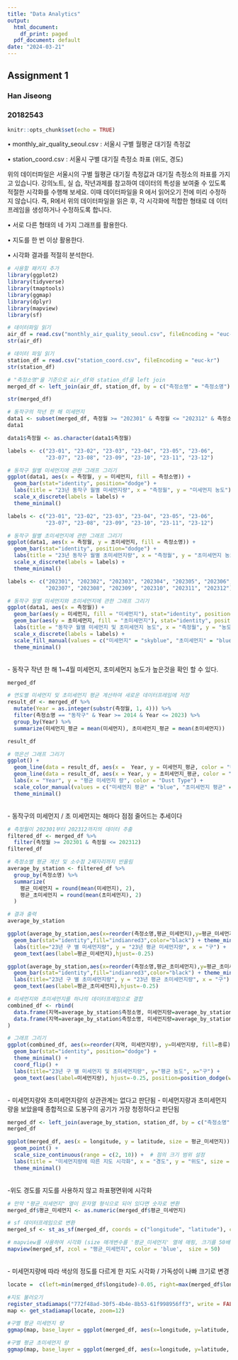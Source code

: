 ---
title: "Data Analytics"
output:
  html_document:
    df_print: paged
  pdf_document: default
date: "2024-03-21"
---
## Assignment 1
### Han Jiseong 
### 20182543

```{r setup, include=FALSE}
knitr::opts_chunk$set(echo = TRUE)
```



• monthly_air_quality_seoul.csv : 서울시 구별 월평균 대기질 측정값

• station_coord.csv : 서울시 구별 대기질 측정소 좌표 (위도, 경도)

위의 데이터파일은 서울시의 구별 월평균 대기질 측정값과 대기질 측정소의 좌표를 가지고 있습니다. 강의노트, 실
습, 작년과제를 참고하여 데이터의 특성을 보여줄 수 있도록 적절한 시각화를 수행해 보세요. 이때 데이터파일을 R
에서 읽어오기 전에 미리 수정하지 않습니다. 즉, R에서 위의 데이터파일을 읽은 후, 각 시각화에 적합한 형태로 데
이터프레임을 생성하거나 수정하도록 합니다. 

• 서로 다른 형태의 네 가지 그래프를 활용한다. 

• 지도를 한 번 이상 활용한다.

• 시각화 결과를 적절히 분석한다. 




```{r}
# 사용할 패키지 추가
library(ggplot2)
library(tidyverse)
library(tmaptools)
library(ggmap)
library(dplyr)
library(mapview)
library(sf)
```



```{r}
# 데이터파일 읽기
air_df = read.csv("monthly_air_quality_seoul.csv", fileEncoding = "euc-kr")
str(air_df)
```

```{r}
# 데이터 파일 읽기
station_df = read.csv("station_coord.csv", fileEncoding = "euc-kr")
str(station_df)
```



```{r}
# "측정소명"을 기준으로 air_df와 station_df을 left join
merged_df <- left_join(air_df, station_df, by = c("측정소명" = "측정소명"))
```

```{r}
str(merged_df)
```

```{r}
# 동작구의 작년 한 해 미세먼지
data1 <- subset(merged_df, 측정월 >= "202301" & 측정월 <= "202312" & 측정소명 == "동작구")
data1
```

```{r, echo=TRUE}

data1$측정월 <- as.character(data1$측정월)

labels <- c("23-01", "23-02", "23-03", "23-04", "23-05", "23-06", 
            "23-07", "23-08", "23-09", "23-10", "23-11", "23-12")

# 동작구 월별 미세먼지에 관한 그래프 그리기
ggplot(data1, aes(x = 측정월, y = 미세먼지, fill = 측정소명)) +
  geom_bar(stat="identity", position="dodge") +
  labs(title = "23년 동작구 월별 미세먼지량", x = "측정월", y = "미세먼지 농도") +
  scale_x_discrete(labels = labels) +
  theme_minimal()

```
```{r}
labels <- c("23-01", "23-02", "23-03", "23-04", "23-05", "23-06", 
            "23-07", "23-08", "23-09", "23-10", "23-11", "23-12")

# 동작구 월별 초미세먼지에 관한 그래프 그리기
ggplot(data1, aes(x = 측정월, y = 초미세먼지, fill = 측정소명)) +
  geom_bar(stat="identity", position="dodge") +
  labs(title = "23년 동작구 월별 초미세먼지량", x = "측정월", y = "초미세먼지 농도") +
  scale_x_discrete(labels = labels) +
  theme_minimal()
```

```{r}
labels <- c("202301", "202302", "202303", "202304", "202305", "202306", 
            "202307", "202308", "202309", "202310", "202311", "202312")

# 동작구 월별 미세먼지와 초미세먼지에 관한 그래프 그리기
ggplot(data1, aes(x = 측정월)) +
  geom_bar(aes(y = 미세먼지, fill = "미세먼지"), stat="identity", position="dodge") +
  geom_bar(aes(y = 초미세먼지, fill = "초미세먼지"), stat="identity", position="dodge") +
  labs(title = "동작구 월별 미세먼지 및 초미세먼지 농도", x = "측정월", y = "농도") +
  scale_x_discrete(labels = labels) +
  scale_fill_manual(values = c("미세먼지" = "skyblue", "초미세먼지" = "blue")) +
  theme_minimal()
```
<br/>
- 동작구 작년 한 해 1~4월 미세먼지, 초미세먼지 농도가 높은것을 확인 할 수 있다.
<br/>

```{r}
merged_df
```

```{r}
# 연도별 미세먼지 및 초미세먼지 평균 계산하여 새로운 데이터프레임에 저장
result_df <- merged_df %>%
  mutate(Year = as.integer(substr(측정월, 1, 4))) %>%
  filter(측정소명 == "동작구" & Year >= 2014 & Year <= 2023) %>%
  group_by(Year) %>%
  summarize(미세먼지_평균 = mean(미세먼지), 초미세먼지_평균 = mean(초미세먼지))

result_df
```
```{r}
# 꺾은선 그래프 그리기
ggplot() +
  geom_line(data = result_df, aes(x =  Year, y = 미세먼지_평균, color = "미세먼지 평균")) +
  geom_line(data = result_df, aes(x = Year, y = 초미세먼지_평균, color = "초미세먼지 평균")) +
  labs(x = "Year", y = "평균 미세먼지 량", color = "Dust Type") +
  scale_color_manual(values = c("미세먼지 평균" = "blue", "초미세먼지 평균" = "red")) +
  theme_minimal()
```
<br/>
- 동작구의 미세먼지 / 초 미세먼지는 해마다 점점 줄어드는 추세이다
<br/>

```{r}
# 측정월이 202301부터 202312까지의 데이터 추출
filtered_df <- merged_df %>%
  filter(측정월 >= 202301 & 측정월 <= 202312)
filtered_df
```
```{r}
# 측정소별 평균 계산 및 소수점 2째자리까지 반올림
average_by_station <- filtered_df %>%
  group_by(측정소명) %>%
  summarize(
    평균_미세먼지 = round(mean(미세먼지), 2),
    평균_초미세먼지 = round(mean(초미세먼지), 2)
  )

# 결과 출력
average_by_station
```
```{r}
ggplot(average_by_station,aes(x=reorder(측정소명,평균_미세먼지),y=평균_미세먼지)) +
  geom_bar(stat="identity",fill="indianred3",color="black") + theme_minimal() + coord_flip() +
  labs(title="23년 구 별 미세먼지량", y = "23년 평균 미세먼지량", x = "구") +
  geom_text(aes(label=평균_미세먼지),hjust=-0.25)
```
```{r}
ggplot(average_by_station,aes(x=reorder(측정소명,평균_초미세먼지),y=평균_초미세먼지)) +
  geom_bar(stat="identity",fill="indianred3",color="black") + theme_minimal() + coord_flip() +
  labs(title="23년 구 별 초미세먼지량", y = "23년 평균 초미세먼지량", x = "구") +
  geom_text(aes(label=평균_초미세먼지),hjust=-0.25)
```
```{r}
# 미세먼지와 초미세먼지를 하나의 데이터프레임으로 결합
combined_df <- rbind(
  data.frame(지역=average_by_station$측정소명, 미세먼지량=average_by_station$평균_미세먼지, 종류="미세먼지"),
  data.frame(지역=average_by_station$측정소명, 미세먼지량=average_by_station$평균_초미세먼지, 종류="초미세먼지")
)

# 그래프 그리기
ggplot(combined_df, aes(x=reorder(지역, 미세먼지량), y=미세먼지량, fill=종류)) +
  geom_bar(stat="identity", position="dodge") +
  theme_minimal() +
  coord_flip() +
  labs(title="23년 구 별 미세먼지 및 초미세먼지량", y="평균 농도", x="구") +
  geom_text(aes(label=미세먼지량), hjust=-0.25, position=position_dodge(width=0.9))

```
<br/>
- 미세먼지량와 초미세먼지량의 상관관계는 없다고 판단됨
- 미세먼지량과 초미세먼지량을 보았을때 종합적으로 도봉구의 공기가 가장 청정하다고 판단됨
<br/>

```{r}
merged_df <- left_join(average_by_station, station_df, by = c("측정소명" = "측정소명"))
merged_df
```



```{r}
ggplot(merged_df, aes(x = longitude, y = latitude, size = 평균_미세먼지)) +
  geom_point() +
  scale_size_continuous(range = c(2, 10)) +  # 점의 크기 범위 설정
  labs(title = "미세먼지량에 따른 지도 시각화", x = "경도", y = "위도", size = "평균 미세먼지") +
  theme_minimal()

```

<br/>
-위도 경도를 지도를 사용하지 않고 좌표평면위에 시각화
<br/>

```{r}
# 만약 "평균_미세먼지" 열이 문자열 형식으로 되어 있다면 숫자로 변환
merged_df$평균_미세먼지 <- as.numeric(merged_df$평균_미세먼지)

# sf 데이터프레임으로 변환
merged_sf <- st_as_sf(merged_df, coords = c("longitude", "latitude"), crs = 4326)

# mapview를 사용하여 시각화 (size 매개변수를 '평균_미세먼지' 열에 매핑, 크기를 50배로 조절)
mapview(merged_sf, zcol = "평균_미세먼지", color = 'blue',  size = 50)
```

<br/>
- 미세먼지량에 따라 색상의 정도를 다르게 한 지도 시각화 / 가독성이 나빠 크기로 변경
<br/>



```{r}
locate =  c(left=min(merged_df$longitude)-0.05, right=max(merged_df$longitude)+0.05, bottom=min(merged_df$latitude)-0.02, top=max(merged_df$latitude)+0.02)
```



```{r}
#지도 불러오기
register_stadiamaps("772f48ad-30f5-4b4e-8b53-61f998956ff3", write = FALSE)
map <- get_stadiamap(locate, zoom=12)
```

```{r}
#구별 평균 미세먼지 량
ggmap(map, base_layer = ggplot(merged_df, aes(x=longitude, y=latitude, size=평균_미세먼지, alpha = 평균_미세먼지))) + geom_point(color="blue") + theme_void() + labs(title="구별 평균 미세먼지 수준", alpha="평균_미세먼지", size="평균_미세먼지") + theme(text= element_text(size=20))
```

```{r}
#구별 평균 초미세먼지 량
ggmap(map, base_layer = ggplot(merged_df, aes(x=longitude, y=latitude, size=평균_초미세먼지, alpha = 평균_초미세먼지))) + geom_point(color="red") + theme_void() + labs(title="구별 평균 초미세먼지 수준", alpha="평균_초미세먼지", size="평균_초미세먼지") + theme(text= element_text(size=20))
```

